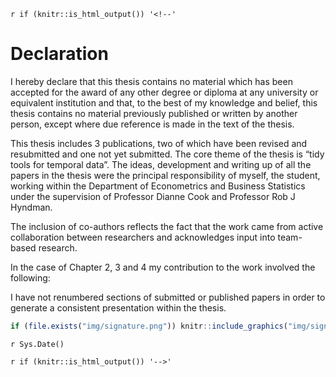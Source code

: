 `r if (knitr::is_html_output()) '<!--'` 

\newpage

# Declaration {-}

I hereby declare that this thesis contains no material which has been accepted for the award of any other degree or diploma at any university or equivalent institution and that, to the best of my knowledge and belief, this thesis contains no material previously published or written by another person, except where due reference is made in the text of the thesis. 

This thesis includes 3 publications, two of which have been revised and resubmitted and one not yet submitted. The core theme of the thesis is "tidy tools for temporal data". The ideas, development and writing up of all the papers in the thesis were the principal responsibility of myself, the student, working within the Department of Econometrics and Business Statistics under the supervision of Professor Dianne Cook and Professor Rob J Hyndman.
	
The inclusion of co-authors reflects the fact that the work came from active collaboration between researchers and acknowledges input into team-based research.

In the case of Chapter 2, 3 and 4 my contribution to the work involved the following:

\begin{table}
\centering\footnotesize\tabcolsep=0.12cm
\begin{tabular}{|p{1cm}|p{2cm}|p{1.5cm}|p{3.5cm}|p{3.5cm}|p{1.5cm}|}
\hline
\RaggedRight\textbf{Thesis Chapter}  & \RaggedRight\textbf{Publication Title}  & \RaggedRight\textbf{Status (published, in press, accepted or returned for revision)}  & \RaggedRight\textbf{Nature and} {\%} \RaggedRight\textbf{of student contribution} & \RaggedRight\textbf{Co-author name(s) Nature and} {\%} \RaggedRight\textbf{of Co-author’s contribution} & \RaggedRight\textbf{Co-author(s), Monash student Y/N} \\ \hline
2 & Calendar-based graphics for visualizing people's daily schedules & Returned for revision & 70\%. Concept and developing software and writing first draft & (1) Dianne Cook, Concept and input into manuscript 20\% (2) Rob J Hyndman, input into manuscript 10\% & \multicolumn{1}{c|}{N} \\
\hline
3 & A new tidy data structure to support exploration and modeling of temporal data & Returned for revision & 80\%. Concept and developing software and writing first draft & (1) Dianne Cook, input into manuscript 15\% (2) Rob J Hyndman, input into manuscript 5\% & \multicolumn{1}{c|}{N} \\
\hline
4 & Data representation, visual and analytical techniques for demystifying temporal missing data & Not yet submitted & xx & xx & \multicolumn{1}{c|}{N} \\
\hline
\end{tabular}
\end{table}

\FloatBarrier

I have not renumbered sections of submitted or published papers in order to generate a consistent presentation within the thesis.

\textbf{Student name:} \authorname

\textbf{Student signature:}

```r
if (file.exists("img/signature.png")) knitr::include_graphics("img/signature.png")
```

\textbf{Date:} `r Sys.Date()`

`r if (knitr::is_html_output()) '-->'`
